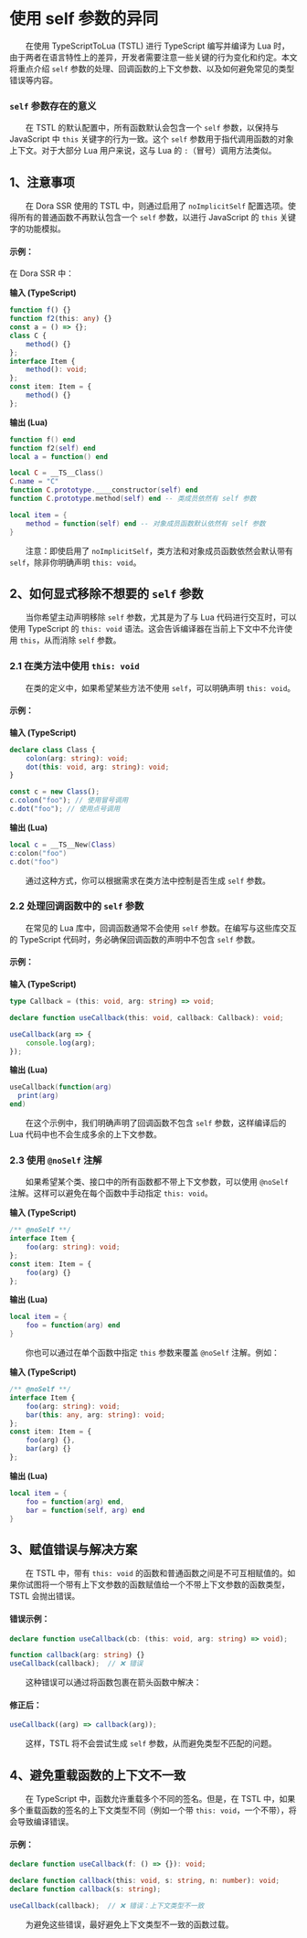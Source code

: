 
# 使用 self 参数的异同

&emsp;&emsp;在使用 TypeScriptToLua (TSTL) 进行 TypeScript 编写并编译为 Lua 时，由于两者在语言特性上的差异，开发者需要注意一些关键的行为变化和约定。本文将重点介绍 `self` 参数的处理、回调函数的上下文参数、以及如何避免常见的类型错误等内容。

### `self` 参数存在的意义

&emsp;&emsp;在 TSTL 的默认配置中，所有函数默认会包含一个 `self` 参数，以保持与 JavaScript 中 `this` 关键字的行为一致。这个 `self` 参数用于指代调用函数的对象上下文。对于大部分 Lua 用户来说，这与 Lua 的 `:`（冒号）调用方法类似。

## 1、注意事项

&emsp;&emsp;在 Dora SSR 使用的 TSTL 中，则通过启用了 `noImplicitSelf` 配置选项。使得所有的普通函数不再默认包含一个 `self` 参数，以进行 JavaScript 的 `this` 关键字的功能模拟。

#### 示例：

在 Dora SSR 中：

**输入 (TypeScript)**

```ts
function f() {}
function f2(this: any) {}
const a = () => {};
class C {
	method() {}
};
interface Item {
	method(): void;
};
const item: Item = {
	method() {}
};
```

**输出 (Lua)**

```lua
function f() end
function f2(self) end
local a = function() end

local C = __TS__Class()
C.name = "C"
function C.prototype.____constructor(self) end
function C.prototype.method(self) end -- 类成员依然有 self 参数

local item = {
	method = function(self) end -- 对象成员函数默认依然有 self 参数
}
```

&emsp;&emsp;注意：即使启用了 `noImplicitSelf`，类方法和对象成员函数依然会默认带有 `self`，除非你明确声明 `this: void`。

## 2、如何显式移除不想要的 `self` 参数

&emsp;&emsp;当你希望主动声明移除 `self` 参数，尤其是为了与 Lua 代码进行交互时，可以使用 TypeScript 的 `this: void` 语法。这会告诉编译器在当前上下文中不允许使用 `this`，从而消除 `self` 参数。

### 2.1 在类方法中使用 `this: void`

&emsp;&emsp;在类的定义中，如果希望某些方法不使用 `self`，可以明确声明 `this: void`。

#### 示例：

**输入 (TypeScript)**

```ts
declare class Class {
	colon(arg: string): void;
	dot(this: void, arg: string): void;
}

const c = new Class();
c.colon("foo"); // 使用冒号调用
c.dot("foo"); // 使用点号调用
```

**输出 (Lua)**

```lua
local c = __TS__New(Class)
c:colon("foo")
c.dot("foo")
```

&emsp;&emsp;通过这种方式，你可以根据需求在类方法中控制是否生成 `self` 参数。

### 2.2 处理回调函数中的 `self` 参数

&emsp;&emsp;在常见的 Lua 库中，回调函数通常不会使用 `self` 参数。在编写与这些库交互的 TypeScript 代码时，务必确保回调函数的声明中不包含 `self` 参数。

#### 示例：

**输入 (TypeScript)**

```ts
type Callback = (this: void, arg: string) => void;

declare function useCallback(this: void, callback: Callback): void;

useCallback(arg => {
	console.log(arg);
});
```

**输出 (Lua)**

```lua
useCallback(function(arg)
  print(arg)
end)
```

&emsp;&emsp;在这个示例中，我们明确声明了回调函数不包含 `self` 参数，这样编译后的 Lua 代码中也不会生成多余的上下文参数。

### 2.3 使用 `@noSelf` 注解

&emsp;&emsp;如果希望某个类、接口中的所有函数都不带上下文参数，可以使用 `@noSelf` 注解。这样可以避免在每个函数中手动指定 `this: void`。

**输入 (TypeScript)**

```ts
/** @noSelf **/
interface Item {
	foo(arg: string): void;
};
const item: Item = {
	foo(arg) {}
};
```

**输出 (Lua)**

```lua
local item = {
	foo = function(arg) end
}
```

&emsp;&emsp;你也可以通过在单个函数中指定 `this` 参数来覆盖 `@noSelf` 注解。例如：

**输入 (TypeScript)**

```ts
/** @noSelf **/
interface Item {
	foo(arg: string): void;
	bar(this: any, arg: string): void;
};
const item: Item = {
	foo(arg) {},
	bar(arg) {}
};
```

**输出 (Lua)**

```lua
local item = {
	foo = function(arg) end,
	bar = function(self, arg) end
}
```

## 3、赋值错误与解决方案

&emsp;&emsp;在 TSTL 中，带有 `this: void` 的函数和普通函数之间是不可互相赋值的。如果你试图将一个带有上下文参数的函数赋值给一个不带上下文参数的函数类型，TSTL 会抛出错误。

#### 错误示例：

```typescript
declare function useCallback(cb: (this: void, arg: string) => void);

function callback(arg: string) {}
useCallback(callback);  // ❌ 错误
```

&emsp;&emsp;这种错误可以通过将函数包裹在箭头函数中解决：

#### 修正后：

```typescript
useCallback((arg) => callback(arg));
```

&emsp;&emsp;这样，TSTL 将不会尝试生成 `self` 参数，从而避免类型不匹配的问题。

## 4、避免重载函数的上下文不一致

&emsp;&emsp;在 TypeScript 中，函数允许重载多个不同的签名。但是，在 TSTL 中，如果多个重载函数的签名的上下文类型不同（例如一个带 `this: void`，一个不带），将会导致编译错误。

#### 示例：

```ts
declare function useCallback(f: () => {}): void;

declare function callback(this: void, s: string, n: number): void;
declare function callback(s: string);

useCallback(callback);  // ❌ 错误：上下文类型不一致
```

&emsp;&emsp;为避免这些错误，最好避免上下文类型不一致的函数过载。
